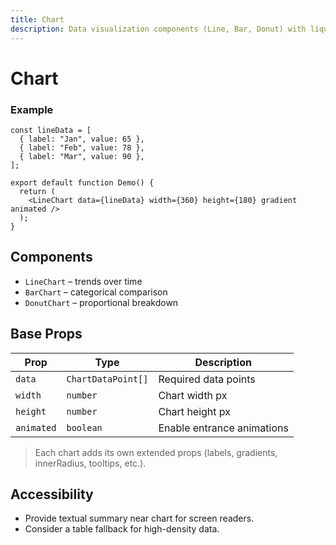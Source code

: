 ```yaml
---
title: Chart
description: Data visualization components (Line, Bar, Donut) with liquid glass aesthetics.
---
```



# Chart

### Example

```tsx
const lineData = [
  { label: "Jan", value: 65 },
  { label: "Feb", value: 78 },
  { label: "Mar", value: 90 },
];

export default function Demo() {
  return (
    <LineChart data={lineData} width={360} height={180} gradient animated />
  );
}
```

## Components

- `LineChart` – trends over time
- `BarChart` – categorical comparison
- `DonutChart` – proportional breakdown

## Base Props

| Prop       | Type               | Description                |
| ---------- | ------------------ | -------------------------- |
| `data`     | `ChartDataPoint[]` | Required data points       |
| `width`    | `number`           | Chart width px             |
| `height`   | `number`           | Chart height px            |
| `animated` | `boolean`          | Enable entrance animations |

> Each chart adds its own extended props (labels, gradients, innerRadius, tooltips, etc.).

## Accessibility

- Provide textual summary near chart for screen readers.
- Consider a table fallback for high-density data.
